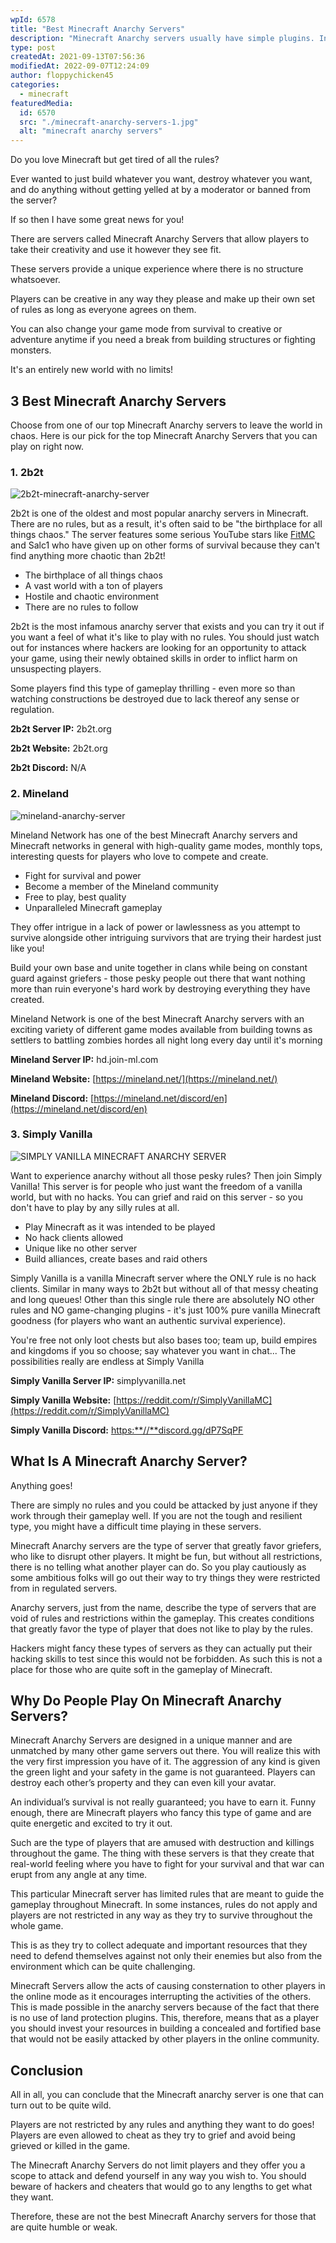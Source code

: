 ```yaml
---
wpId: 6578
title: "Best Minecraft Anarchy Servers"
description: "Minecraft Anarchy servers usually have simple plugins. In most, griefing is allowed with certain limitations and sometimes you are even allowed to hack."
type: post
createdAt: 2021-09-13T07:56:36
modifiedAt: 2022-09-07T12:24:09
author: floppychicken45
categories:
  - minecraft
featuredMedia:
  id: 6570
  src: "./minecraft-anarchy-servers-1.jpg"
  alt: "minecraft anarchy servers"
---
```


Do you love Minecraft but get tired of all the rules?

Ever wanted to just build whatever you want, destroy whatever you want, and do anything without getting yelled at by a moderator or banned from the server?

If so then I have some great news for you!

There are servers called Minecraft Anarchy Servers that allow players to take their creativity and use it however they see fit.

These servers provide a unique experience where there is no structure whatsoever.

Players can be creative in any way they please and make up their own set of rules as long as everyone agrees on them.

You can also change your game mode from survival to creative or adventure anytime if you need a break from building structures or fighting monsters.

It's an entirely new world with no limits!

## **3 Best Minecraft Anarchy Servers**

Choose from one of our top Minecraft Anarchy servers to leave the world in chaos. Here is our pick for the top Minecraft Anarchy Servers that you can play on right now.

### 1\. 2b2t

![2b2t-minecraft-anarchy-server](2b2t-minecraft-anarchy-server.png)

2b2t is one of the oldest and most popular anarchy servers in Minecraft. There are no rules, but as a result, it's often said to be "the birthplace for all things chaos." The server features some serious YouTube stars like [FitMC](https://www.youtube.com/channel/UCHZ986wm_sJT6wntdDTIIcw) and Salc1 who have given up on other forms of survival because they can't find anything more chaotic than 2b2t!

- The birthplace of all things chaos
- A vast world with a ton of players
- Hostile and chaotic environment
- There are no rules to follow

2b2t is the most infamous anarchy server that exists and you can try it out if you want a feel of what it's like to play with no rules. You should just watch out for instances where hackers are looking for an opportunity to attack your game, using their newly obtained skills in order to inflict harm on unsuspecting players.

Some players find this type of gameplay thrilling - even more so than watching constructions be destroyed due to lack thereof any sense or regulation.

**2b2t Server IP:** 2b2t.org

**2b2t Website:** 2b2t.org

**2b2t Discord:** N/A

### 2\. Mineland

![mineland-anarchy-server](mineland-anarchy-server.png)

Mineland Network has one of the best Minecraft Anarchy servers and Minecraft networks in general with high-quality game modes, monthly tops, interesting quests for players who love to compete and create.

- Fight for survival and power
- Become a member of the Mineland community
- Free to play, best quality
- Unparalleled Minecraft gameplay

They offer intrigue in a lack of power or lawlessness as you attempt to survive alongside other intriguing survivors that are trying their hardest just like you!

Build your own base and unite together in clans while being on constant guard against griefers - those pesky people out there that want nothing more than ruin everyone's hard work by destroying everything they have created.

Mineland Network is one of the best Minecraft Anarchy servers with an exciting variety of different game modes available from building towns as settlers to battling zombies hordes all night long every day until it's morning

**Mineland Server IP:** hd.join-ml.com

**Mineland Website:** [https://mineland.net/](https://mineland.net/)

**Mineland Discord:** [https://mineland.net/discord/en](https://mineland.net/discord/en)

### 3\. Simply Vanilla

![SIMPLY VANILLA MINECRAFT ANARCHY SERVER](SIMPLY-VANILLA-MINECRAFT-ANARCHY-SERVER.png)

Want to experience anarchy without all those pesky rules? Then join Simply Vanilla! This server is for people who just want the freedom of a vanilla world, but with no hacks. You can grief and raid on this server - so you don't have to play by any silly rules at all.

- Play Minecraft as it was intended to be played
- No hack clients allowed
- Unique like no other server
- Build alliances, create bases and raid others

Simply Vanilla is a vanilla Minecraft server where the ONLY rule is no hack clients. Similar in many ways to 2b2t but without all of that messy cheating and long queues! Other than this single rule there are absolutely NO other rules and NO game-changing plugins - it's just 100% pure vanilla Minecraft goodness (for players who want an authentic survival experience).

You're free not only loot chests but also bases too; team up, build empires and kingdoms if you so choose; say whatever you want in chat... The possibilities really are endless at Simply Vanilla

**Simply Vanilla Server IP:** simplyvanilla.net

**Simply Vanilla Website:** [https://reddit.com/r/SimplyVanillaMC](https://reddit.com/r/SimplyVanillaMC)

**Simply Vanilla Discord:** [https:**//**discord.gg/dP7SqPF](https://discord.gg/dP7SqPF)

## **What Is A Minecraft Anarchy Server?**

Anything goes!

There are simply no rules and you could be attacked by just anyone if they work through their gameplay well. If you are not the tough and resilient type, you might have a difficult time playing in these servers.

Minecraft Anarchy servers are the type of server that greatly favor griefers, who like to disrupt other players. It might be fun, but without all restrictions, there is no telling what another player can do. So you play cautiously as some ambitious folks will go out their way to try things they were restricted from in regulated servers.

Anarchy servers, just from the name, describe the type of servers that are void of rules and restrictions within the gameplay. This creates conditions that greatly favor the type of player that does not like to play by the rules.

Hackers might fancy these types of servers as they can actually put their hacking skills to test since this would not be forbidden. As such this is not a place for those who are quite soft in the gameplay of Minecraft.

## **Why Do People Play On Minecraft Anarchy Servers?**

Minecraft Anarchy Servers are designed in a unique manner and are unmatched by many other game servers out there. You will realize this with the very first impression you have of it. The aggression of any kind is given the green light and your safety in the game is not guaranteed. Players can destroy each other’s property and they can even kill your avatar.

An individual’s survival is not really guaranteed; you have to earn it. Funny enough, there are Minecraft players who fancy this type of game and are quite energetic and excited to try it out.

Such are the type of players that are amused with destruction and killings throughout the game. The thing with these servers is that they create that real-world feeling where you have to fight for your survival and that war can erupt from any angle at any time.

This particular Minecraft server has limited rules that are meant to guide the gameplay throughout Minecraft. In some instances, rules do not apply and players are not restricted in any way as they try to survive throughout the whole game.

This is as they try to collect adequate and important resources that they need to defend themselves against not only their enemies but also from the environment which can be quite challenging.

Minecraft Servers allow the acts of causing consternation to other players in the online mode as it encourages interrupting the activities of the others. This is made possible in the anarchy servers because of the fact that there is no use of land protection plugins. This, therefore, means that as a player you should invest your resources in building a concealed and fortified base that would not be easily attacked by other players in the online community.

## **Conclusion**

All in all, you can conclude that the Minecraft anarchy server is one that can turn out to be quite wild.

Players are not restricted by any rules and anything they want to do goes! Players are even allowed to cheat as they try to grief and avoid being grieved or killed in the game.

The Minecraft Anarchy Servers do not limit players and they offer you a scope to attack and defend yourself in any way you wish to. You should beware of hackers and cheaters that would go to any lengths to get what they want.

Therefore, these are not the best Minecraft Anarchy servers for those that are quite humble or weak.
